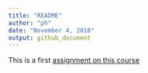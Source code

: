 ```yaml
---
title: "README"
author: "ph"
date: "November 4, 2018"
output: github_document
---
```


This is a first [assignment on this course](https://phcourses.github.io/IODS-project/)
